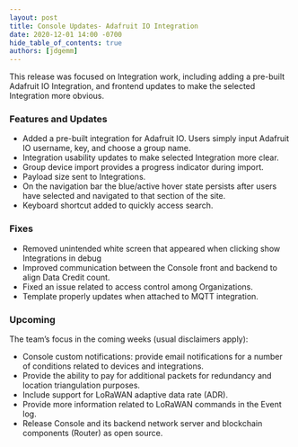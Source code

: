```yaml
---
layout: post
title: Console Updates- Adafruit IO Integration
date: 2020-12-01 14:00 -0700
hide_table_of_contents: true
authors: [jdgemm]
---
```


This release was focused on Integration work, including adding a pre-built Adafruit IO Integration,
and frontend updates to make the selected Integration more obvious.

<!--truncate-->

### Features and Updates

- Added a pre-built integration for Adafruit IO. Users simply input Adafruit IO username, key, and
  choose a group name.
- Integration usability updates to make selected Integration more clear.
- Group device import provides a progress indicator during import.
- Payload size sent to Integrations.
- On the navigation bar the blue/active hover state persists after users have selected and navigated
  to that section of the site.
- Keyboard shortcut added to quickly access search.

### Fixes

- Removed unintended white screen that appeared when clicking show Integrations in debug
- Improved communication between the Console front and backend to align Data Credit count.
- Fixed an issue related to access control among Organizations.
- Template properly updates when attached to MQTT integration.

### Upcoming

The team’s focus in the coming weeks (usual disclaimers apply):

- Console custom notifications: provide email notifications for a number of conditions related to
  devices and integrations.
- Provide the ability to pay for additional packets for redundancy and location triangulation
  purposes.
- Include support for LoRaWAN adaptive data rate (ADR).
- Provide more information related to LoRaWAN commands in the Event log.
- Release Console and its backend network server and blockchain components (Router) as open source.
